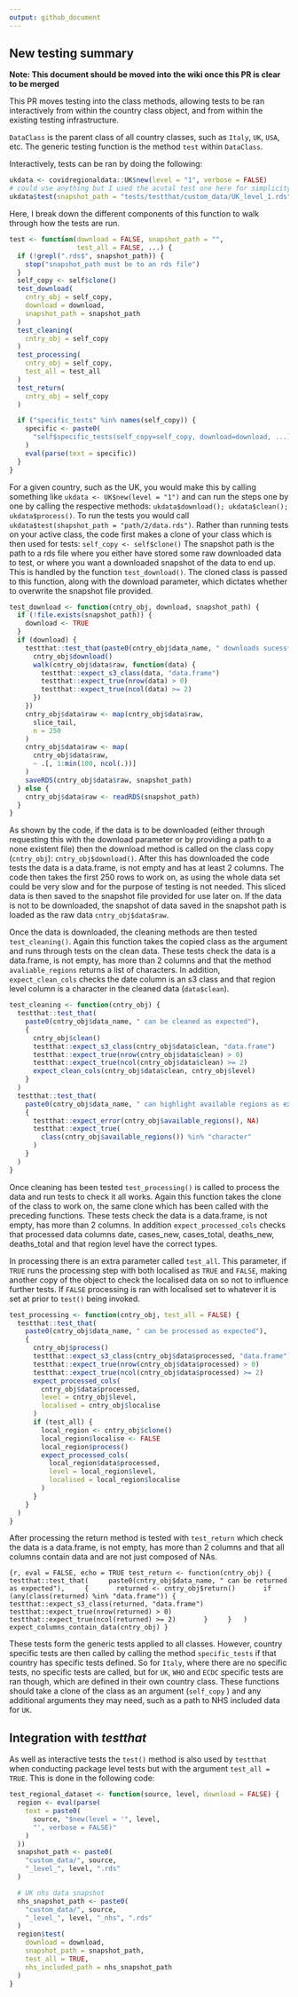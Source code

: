 ```yaml
---
output: github_document
---
```


## New testing summary

**Note: This document should be moved into the wiki once this PR is clear to be merged**


This PR moves testing into the class methods, allowing tests to be ran interactively from within the country class object, and from within the existing testing infrastructure.

`DataClass` is the parent class of all country classes, such as `Italy`, `UK`, `USA`, etc. The generic testing function is the method `test` within `DataClass`.

Interactively, tests can be ran by doing the following:


```r
ukdata <- covidregionaldata::UK$new(level = "1", verbose = FALSE)
# could use anything but I used the acutal test one here for simplicity
ukdata$test(snapshot_path = "tests/testthat/custom_data/UK_level_1.rds")
```


Here, I break down the different components of this function to walk through how the tests are run.

```r
test <- function(download = FALSE, snapshot_path = "",
                 test_all = FALSE, ...) {
  if (!grepl(".rds$", snapshot_path)) {
    stop("snapshot_path must be to an rds file")
  }
  self_copy <- self$clone()
  test_download(
    cntry_obj = self_copy,
    download = download,
    snapshot_path = snapshot_path
  )
  test_cleaning(
    cntry_obj = self_copy
  )
  test_processing(
    cntry_obj = self_copy,
    test_all = test_all
  )
  test_return(
    cntry_obj = self_copy
  )

  if ("specific_tests" %in% names(self_copy)) {
    specific <- paste0(
      "self$specific_tests(self_copy=self_copy, download=download, ...)"
    )
    eval(parse(text = specific))
  }
}
```

For a given country, such as the UK, you would make this by calling something like `ukdata <- UK$new(level = "1")` and can run the steps one by one by calling the respective methods: `ukdata$download(); ukdata$clean(); ukdata$process()`. To run the tests you would call `ukdata$test(shapshot_path = "path/2/data.rds")`. Rather than running tests on your active class, the code first makes a clone of your class which is then used for tests: `self_copy <- self$clone()` The snapshot path is the path to a rds file where you either have stored some raw downloaded data to test, or where you want a downloaded snapshot of the data to end up. This is handled by the function `test_download()`. The cloned class is passed to this function, along with the download parameter, which dictates whether to overwrite the snapshot file provided.

```r
test_download <- function(cntry_obj, download, snapshot_path) {
  if (!file.exists(snapshot_path)) {
    download <- TRUE
  }
  if (download) {
    testthat::test_that(paste0(cntry_obj$data_name, " downloads sucessfully"), {
      cntry_obj$download()
      walk(cntry_obj$data$raw, function(data) {
        testthat::expect_s3_class(data, "data.frame")
        testthat::expect_true(nrow(data) > 0)
        testthat::expect_true(ncol(data) >= 2)
      })
    })
    cntry_obj$data$raw <- map(cntry_obj$data$raw,
      slice_tail,
      n = 250
    )
    cntry_obj$data$raw <- map(
      cntry_obj$data$raw,
      ~ .[, 1:min(100, ncol(.))]
    )
    saveRDS(cntry_obj$data$raw, snapshot_path)
  } else {
    cntry_obj$data$raw <- readRDS(snapshot_path)
  }
}
```

As shown by the code, if the data is to be downloaded (either through requesting this with the download parameter or by providing a path to a none existent file) then the download method is called on the class copy (`cntry_obj`): `cntry_obj$download()`. After this has downloaded the code tests the data is a data.frame, is not empty and has at least 2 columns. The code then takes the first 250 rows to work on, as using the whole data set could be very slow and for the purpose of testing is not needed. This sliced data is then saved to the snapshot file provided for use later on. If the data is not to be downloaded, the snapshot of data saved in the snapshot path is loaded as the raw data `cntry_obj$data$raw`.

Once the data is downloaded, the cleaning methods are then tested `test_cleaning()`. Again this function takes the copied class as the argument and runs through tests on the clean data. These tests check the data is a data.frame, is not empty, has more than 2 columns and that the method `avaliable_regions` returns a list of characters. In addition, `expect_clean_cols` checks the date column is an s3 class and that region level column is a character in the cleaned data (`data$clean`).

```r
test_cleaning <- function(cntry_obj) {
  testthat::test_that(
    paste0(cntry_obj$data_name, " can be cleaned as expected"),
    {
      cntry_obj$clean()
      testthat::expect_s3_class(cntry_obj$data$clean, "data.frame")
      testthat::expect_true(nrow(cntry_obj$data$clean) > 0)
      testthat::expect_true(ncol(cntry_obj$data$clean) >= 2)
      expect_clean_cols(cntry_obj$data$clean, cntry_obj$level)
    }
  )
  testthat::test_that(
    paste0(cntry_obj$data_name, " can highlight available regions as expected"),
    {
      testthat::expect_error(cntry_obj$available_regions(), NA)
      testthat::expect_true(
        class(cntry_obj$available_regions()) %in% "character"
      )
    }
  )
}
```

Once cleaning has been tested `test_processing()` is called to process the data and run tests to check it all works. Again this function takes the clone of the class to work on, the same clone which has been called with the preceding functions. These tests check the data is a data.frame, is not empty, has more than 2 columns. In addition `expect_processed_cols` checks that processed data columns date, cases_new, cases_total, deaths_new, deaths_total and that region level have the correct types.

In processing there is an extra parameter called `test_all`. This parameter, if `TRUE` runs the processing step with both localised as `TRUE` and `FALSE`, making another copy of the object to check the localised data on so not to influence further tests. If `FALSE` processing is ran with localised set to whatever it is set at prior to `test()` being invoked.

```r
test_processing <- function(cntry_obj, test_all = FALSE) {
  testthat::test_that(
    paste0(cntry_obj$data_name, " can be processed as expected"),
    {
      cntry_obj$process()
      testthat::expect_s3_class(cntry_obj$data$processed, "data.frame")
      testthat::expect_true(nrow(cntry_obj$data$processed) > 0)
      testthat::expect_true(ncol(cntry_obj$data$processed) >= 2)
      expect_processed_cols(
        cntry_obj$data$processed,
        level = cntry_obj$level,
        localised = cntry_obj$localise
      )
      if (test_all) {
        local_region <- cntry_obj$clone()
        local_region$localise <- FALSE
        local_region$process()
        expect_processed_cols(
          local_region$data$processed,
          level = local_region$level,
          localised = local_region$localise
        )
      }
    }
  )
}
```

After processing the return method is tested with `test_return` which check the data is a data.frame, is not empty, has more than 2 columns and that all columns contain data and are not just composed of NAs.

```{r, eval = FALSE, echo = TRUE
test_return <- function(cntry_obj) {
  testthat::test_that(
    paste0(cntry_obj$data_name, " can be returned as expected"),
    {
      returned <- cntry_obj$return()
      if (any(class(returned) %in% "data.frame")) {
        testthat::expect_s3_class(returned, "data.frame")
        testthat::expect_true(nrow(returned) > 0)
        testthat::expect_true(ncol(returned) >= 2)
      }
    }
  )
  expect_columns_contain_data(cntry_obj)
}
```

These tests form the generic tests applied to all classes. However, country specific tests are then called by calling the method `specific_tests` if that country has specific tests defined. So for `Italy`, where there are no specific tests, no specific tests are called, but for `UK`, `WHO` and `ECDC` specific tests are ran though, which are defined in their own country class. These functions should take a clone of the class as an argument (`self_copy` ) and any additional arguments they may need, such as a path to NHS included data for `UK`.


## Integration with *testthat*

As well as interactive tests the `test()` method is also used by `testthat` when conducting package level tests but with the argument `test_all = TRUE`. This is done in the following code:

```r
test_regional_dataset <- function(source, level, download = FALSE) {
  region <- eval(parse(
    text = paste0(
      source, "$new(level = '", level,
      "', verbose = FALSE)"
    )
  ))
  snapshot_path <- paste0(
    "custom_data/", source,
    "_level_", level, ".rds"
  )

  # UK nhs data snapshot
  nhs_snapshot_path <- paste0(
    "custom_data/", source,
    "_level_", level, "_nhs", ".rds"
  )
  region$test(
    download = download,
    snapshot_path = snapshot_path,
    test_all = TRUE,
    nhs_included_path = nhs_snapshot_path
  )
}
```

